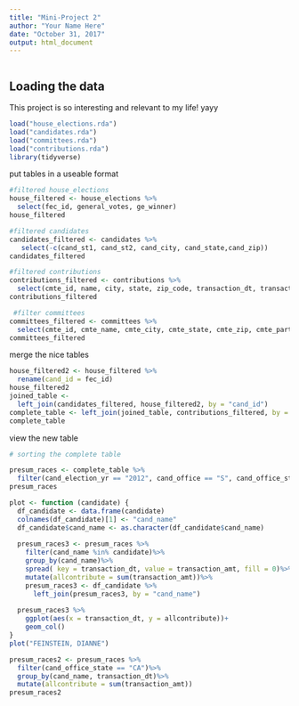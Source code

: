 ```yaml
---
title: "Mini-Project 2"
author: "Your Name Here"
date: "October 31, 2017"
output: html_document
---
```


```r
```


## Loading the data

This project is so interesting and relevant to my life! yayy 

```r

load("house_elections.rda")
load("candidates.rda")
load("committees.rda")
load("contributions.rda")
library(tidyverse)

```


put tables in a useable format
```r

#filtered house_elections
house_filtered <- house_elections %>%
  select(fec_id, general_votes, ge_winner)
house_filtered

#filtered candidates
candidates_filtered <- candidates %>% 
   select(-c(cand_st1, cand_st2, cand_city, cand_state,cand_zip))
candidates_filtered

#filtered contributions
contributions_filtered <- contributions %>% 
  select(cmte_id, name, city, state, zip_code, transaction_dt, transaction_amt, cand_id, other_id)
contributions_filtered

 #filter committees 
committees_filtered <- committees %>% 
  select(cmte_id, cmte_name, cmte_city, cmte_state, cmte_zip, cmte_party_affiliation, cand_id)
committees_filtered
```

merge the nice tables
```r
house_filtered2 <- house_filtered %>%
  rename(cand_id = fec_id)
house_filtered2
joined_table <- 
  left_join(candidates_filtered, house_filtered2, by = "cand_id")
complete_table <- left_join(joined_table, contributions_filtered, by = "cand_id")
complete_table
```


view the new table
```r
# sorting the complete table

presum_races <- complete_table %>%
  filter(cand_election_yr == "2012", cand_office == "S", cand_office_state == "CA")
presum_races
```
```r
plot <- function (candidate) { 
  df_candidate <- data.frame(candidate)
  colnames(df_candidate)[1] <- "cand_name"
  df_candidate$cand_name <- as.character(df_candidate$cand_name)
  
  presum_races3 <- presum_races %>% 
    filter(cand_name %in% candidate)%>% 
    group_by(cand_name)%>% 
    spread( key = transaction_dt, value = transaction_amt, fill = 0)%>% 
    mutate(allcontribute = sum(transaction_amt))%>% 
    presum_races3 <- df_candidate %>% 
      left_join(presum_races3, by = "cand_name")
  
  presum_races3 %>% 
    ggplot(aes(x = transaction_dt, y = allcontribute))+ 
    geom_col()
}
plot("FEINSTEIN, DIANNE")
```

```r
presum_races2 <- presum_races %>% 
  filter(cand_office_state == "CA")%>% 
  group_by(cand_name, transaction_dt)%>% 
  mutate(allcontribute = sum(transaction_amt))
presum_races2

```


